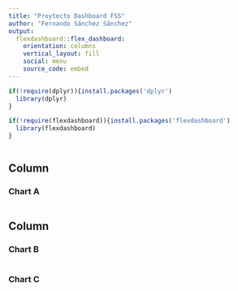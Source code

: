 ```yaml
---
title: "Proytecto Dashboard FSS"
author: "Fernando Sánchez Sánchez"
output: 
  flexdashboard::flex_dashboard:
    orientation: columns
    vertical_layout: fill
    social: menu
    source_code: embed
---
```


```r

if(!require(dplyr)){install.packages('dplyr')
  library(dplyr)
}

if(!require(flexdashboard)){install.packages('flexdashboard')
  library(flexdashboard)
}



```

Column {data-width=650}
-----------------------------------------------------------------------

### Chart A

```r

```

Column {data-width=350}
-----------------------------------------------------------------------

### Chart B

```r

```

### Chart C

```r

```

